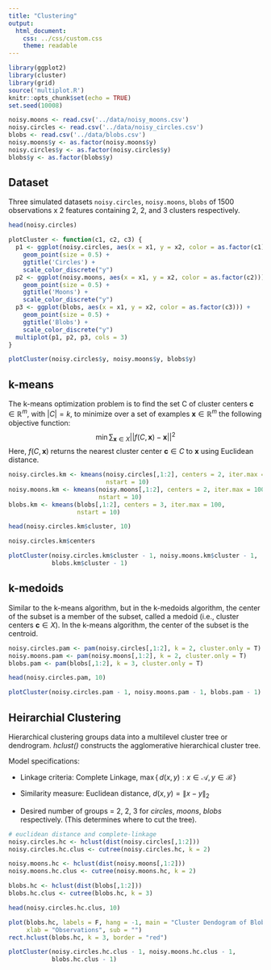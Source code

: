 ```yaml
---
title: "Clustering"
output: 
  html_document: 
    css: ../css/custom.css
    theme: readable
---
```


```r
library(ggplot2)
library(cluster)
library(grid)
source('multiplot.R')
knitr::opts_chunk$set(echo = TRUE)
set.seed(10008)
```

```r
noisy.moons <- read.csv('../data/noisy_moons.csv')
noisy.circles <- read.csv('../data/noisy_circles.csv')
blobs <- read.csv('../data/blobs.csv')
noisy.moons$y <- as.factor(noisy.moons$y)
noisy.circles$y <- as.factor(noisy.circles$y)
blobs$y <- as.factor(blobs$y)
```

## Dataset

Three simulated datasets `noisy.circles`, `noisy.moons`, `blobs` of 1500 observations x 2 features containing 2, 2, and 3 clusters respectively.

```r
head(noisy.circles)
```

```r
plotCluster <- function(c1, c2, c3) {
  p1 <- ggplot(noisy.circles, aes(x = x1, y = x2, color = as.factor(c1))) + 
    geom_point(size = 0.5) +
    ggtitle('Circles') +
    scale_color_discrete("y")
  p2 <- ggplot(noisy.moons, aes(x = x1, y = x2, color = as.factor(c2))) +  
    geom_point(size = 0.5) +
    ggtitle('Moons') +
    scale_color_discrete("y")
  p3 <- ggplot(blobs, aes(x = x1, y = x2, color = as.factor(c3))) + 
    geom_point(size = 0.5) +
    ggtitle('Blobs') +
    scale_color_discrete("y")
  multiplot(p1, p2, p3, cols = 3)
}
```

```r
plotCluster(noisy.circles$y, noisy.moons$y, blobs$y)
```


## k-means

The k-means optimization problem is to find the set C of cluster centers $\mathbf c \in \mathbb R^m$, with $|C| = k$, to minimize over a set of examples $\mathbf x \in \mathbb R^m$ the following objective function:
$$
\min \sum_{\mathbf x \in X} ||f(C, \mathbf x) - \mathbf x||^2
$$
Here, $f(C, \mathbf x)$ returns the nearest cluster center $\mathbf c \in C$ to $\mathbf x$ using Euclidean distance.

```r
noisy.circles.km <- kmeans(noisy.circles[,1:2], centers = 2, iter.max = 100,
                           nstart = 10)
noisy.moons.km <- kmeans(noisy.moons[,1:2], centers = 2, iter.max = 100,
                         nstart = 10)
blobs.km <- kmeans(blobs[,1:2], centers = 3, iter.max = 100,
                   nstart = 10)

head(noisy.circles.km$cluster, 10)
```

```r
noisy.circles.km$centers
```

```r
plotCluster(noisy.circles.km$cluster - 1, noisy.moons.km$cluster - 1, 
            blobs.km$cluster - 1)
```



## k-medoids

Similar to the k-means algorithm, but in the k-medoids algorithm, the center of the subset is a member of the subset, called a medoid (i.e., cluster centers $\mathbf c \in X$). In the k-means algorithm, the center of the subset is the centroid. 

```r
noisy.circles.pam <- pam(noisy.circles[,1:2], k = 2, cluster.only = T)
noisy.moons.pam <- pam(noisy.moons[,1:2], k = 2, cluster.only = T)
blobs.pam <- pam(blobs[,1:2], k = 3, cluster.only = T)

head(noisy.circles.pam, 10)
```

```r
plotCluster(noisy.circles.pam - 1, noisy.moons.pam - 1, blobs.pam - 1)
```


## Heirarchial Clustering

Hierarchical clustering groups data into a multilevel cluster tree or dendrogram. *hclust()* constructs the agglomerative hierarchical cluster tree.  

Model specifications:

* Linkage criteria: Complete Linkage, $\max\{\,d(x,y):x\in {\mathcal  {A}},\,y\in {\mathcal  {B}}\,\}$
  
* Similarity measure: Euclidean distance, $d(x, y) = \|x - y\|_2$

* Desired number of groups = 2, 2, 3 for *circles*, *moons*, *blobs* respectively. (This determines where to cut the tree).  

```r
# euclidean distance and complete-linkage
noisy.circles.hc <- hclust(dist(noisy.circles[,1:2]))
noisy.circles.hc.clus <- cutree(noisy.circles.hc, k = 2)

noisy.moons.hc <- hclust(dist(noisy.moons[,1:2]))
noisy.moons.hc.clus <- cutree(noisy.moons.hc, k = 2)

blobs.hc <- hclust(dist(blobs[,1:2]))
blobs.hc.clus <- cutree(blobs.hc, k = 3)

head(noisy.circles.hc.clus, 10)
```

```r
plot(blobs.hc, labels = F, hang = -1, main = "Cluster Dendogram of Blobs",
     xlab = "Observations", sub = "")
rect.hclust(blobs.hc, k = 3, border = "red")
```

```r
plotCluster(noisy.circles.hc.clus - 1, noisy.moons.hc.clus - 1, 
            blobs.hc.clus - 1)
```



